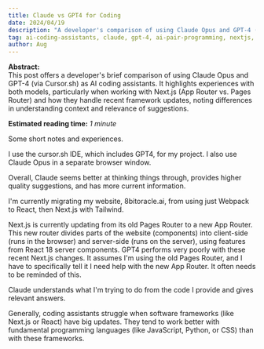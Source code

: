 ```yaml
---
title: Claude vs GPT4 for Coding
date: 2024/04/19
description: "A developer's comparison of using Claude Opus and GPT-4 (via Cursor.sh) as AI coding assistants, particularly when working with Next.js App Router vs. Pages Router and handling framework updates."
tag: ai-coding-assistants, claude, gpt-4, ai-pair-programming, nextjs, react, cursor-sh, llm, code-generation, developer-tools
author: Aug
---
```



**Abstract:**  
This post offers a developer's brief comparison of using Claude Opus and GPT-4 (via Cursor.sh) as AI coding assistants. It highlights experiences with both models, particularly when working with Next.js (App Router vs. Pages Router) and how they handle recent framework updates, noting differences in understanding context and relevance of suggestions.

**Estimated reading time:** _1 minute_

Some short notes and experiences.

I use the cursor.sh IDE, which includes GPT4, for my project. I also use Claude Opus in a separate browser window.

Overall, Claude seems better at thinking things through, provides higher quality suggestions, and has more current information.

I'm currently migrating my website, 8bitoracle.ai, from using just Webpack to React, then Next.js with Tailwind.

Next.js is currently updating from its old Pages Router to a new App Router. This new router divides parts of the website (components) into client-side (runs in the browser) and server-side (runs on the server), using features from React 18 server components. GPT4 performs very poorly with these recent Next.js changes. It assumes I'm using the old Pages Router, and I have to specifically tell it I need help with the new App Router. It often needs to be reminded of this.

Claude understands what I'm trying to do from the code I provide and gives relevant answers.

Generally, coding assistants struggle when software frameworks (like Next.js or React) have big updates. They tend to work better with fundamental programming languages (like JavaScript, Python, or CSS) than with these frameworks.
